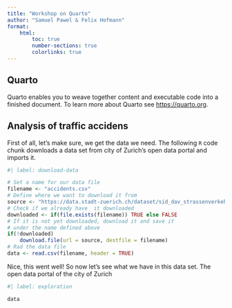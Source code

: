 ```yaml
---
title: "Workshop on Quarto"
author: "Samuel Pawel & Felix Hofmann"
format:
    html:
        toc: true
        number-sections: true
        colorlinks: true
---
```


## Quarto

Quarto enables you to weave together content and executable code into a finished document. To learn more about Quarto see <https://quarto.org>.

## Analysis of traffic accidens

First of all, let's make sure, we get the data we need. The following `R` code chunk downloads a data set from city of Zurich's open data portal and imports it.

```r
#| label: download-data

# Set a name for our data file
filename <- "accidents.csv"
# Define where we want to download it from
source <- "https://data.stadt-zuerich.ch/dataset/sid_dav_strassenverkehrsunfallorte/download/RoadTrafficAccidentLocations.csv"
# Check if we already have  it downloaded
downloaded <- if(file.exists(filename)) TRUE else FALSE
# If it is not yet downloaded, download it and save it 
# under the name defined above
if(!downloaded)
    download.file(url = source, destfile = filename)
# Rad the data file
data <- read.csv(filename, header = TRUE)
```

Nice, this went well! So now let's see what we have in this data set. The open data portal of the city
of Zurich 

```r
#| label: exploration

data
```


